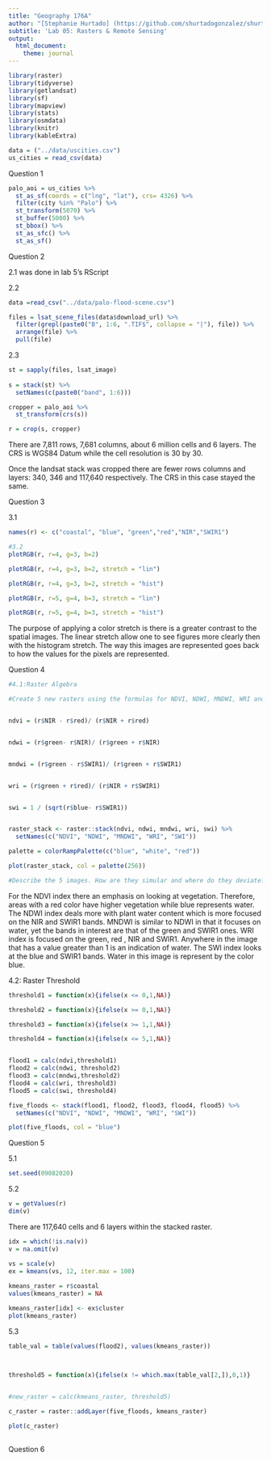 ```yaml
---
title: "Geography 176A"
author: "[Stephanie Hurtado] (https://github.com/shurtadogonzalez/shurtadogonzalez.github.io)"
subtitle: 'Lab 05: Rasters & Remote Sensing'
output:
  html_document:
    theme: journal
---
```


```r
library(raster) 
library(tidyverse) 
library(getlandsat) 
library(sf) 
library(mapview) 
library(stats)
library(osmdata)
library(knitr)
library(kableExtra)
```

```r
data = ("../data/uscities.csv")
us_cities = read_csv(data)
```

Question 1
```r
palo_aoi = us_cities %>% 
  st_as_sf(coords = c("lng", "lat"), crs= 4326) %>% 
  filter(city %in% "Palo") %>% 
  st_transform(5070) %>% 
  st_buffer(5000) %>% 
  st_bbox() %>% 
  st_as_sfc() %>% 
  st_as_sf()
```

Question 2

2.1 was done in lab 5's RScript 

2.2
```r

data =read_csv("../data/palo-flood-scene.csv")

files = lsat_scene_files(data$download_url) %>% 
  filter(grepl(paste0("B", 1:6, ".TIF$", collapse = "|"), file)) %>% 
  arrange(file) %>% 
  pull(file)
```

2.3
```r
st = sapply(files, lsat_image)
  
s = stack(st) %>% 
  setNames(c(paste0("band", 1:6)))

cropper = palo_aoi %>% 
  st_transform(crs(s))

r = crop(s, cropper)

``` 

There are 7,811 rows, 7,681 columns, about 6 million cells and 6 layers. The CRS is WGS84 Datum while the cell resolution is 30 by 30. 

Once the landsat stack was cropped there are fewer rows columns and layers: 340, 346 and 117,640 respectively. The CRS in this case stayed the same. 


Question 3

3.1
```r

names(r) <- c("coastal", "blue", "green","red","NIR","SWIR1")
```

```r
#3.2
plotRGB(r, r=4, g=3, b=2)

plotRGB(r, r=4, g=3, b=2, stretch = "lin")

plotRGB(r, r=4, g=3, b=2, stretch = "hist")

plotRGB(r, r=5, g=4, b=3, stretch = "lin")

plotRGB(r, r=5, g=4, b=3, stretch = "hist")

```

The purpose of applying a color stretch is there is a greater contrast to the  spatial images. The linear stretch allow one to see figures more clearly then with the histogram stretch. The way this images are represented goes back to how the values for the pixels are represented.

Question 4
```r
#4.1:Raster Algebra 

#Create 5 new rasters using the formulas for NDVI, NDWI, MNDWI, WRI and SWI


ndvi = (r$NIR - r$red)/ (r$NIR + r$red)


ndwi = (r$green- r$NIR)/ (r$green + r$NIR)


mndwi = (r$green - r$SWIR1)/ (r$green + r$SWIR1)


wri = (r$green + r$red)/ (r$NIR + r$SWIR1) 


swi = 1 / (sqrt(r$blue- r$SWIR1)) 


raster_stack <- raster::stack(ndvi, ndwi, mndwi, wri, swi) %>% 
  setNames(c("NDVI", "NDWI", "MNDWI", "WRI", "SWI"))

palette = colorRampPalette(c("blue", "white", "red"))

plot(raster_stack, col = palette(256))

#Describe the 5 images. How are they simular and where do they deviate?
```
For the NDVI index there an emphasis on looking at vegetation. Therefore, areas with a red color have higher vegetation while blue represents water. The NDWI index deals more with plant water content which is more focused on the NIR and SWIR1 bands. MNDWI is similar to NDWI in that it focuses on water, yet the bands in interest are that of the green and SWIR1 ones. WRI index is focused on the green, red , NIR and SWIR1. Anywhere in the image that has a value greater than 1 is an indication of water. The SWI index looks at the blue and SWIR1 bands. Water in this image is represent by the color blue. 


4.2: Raster Threshold 

```r

threshold1 = function(x){ifelse(x <= 0,1,NA)}

threshold2 = function(x){ifelse(x >= 0,1,NA)}

threshold3 = function(x){ifelse(x >= 1,1,NA)}

threshold4 = function(x){ifelse(x <= 5,1,NA)}


flood1 = calc(ndvi,threshold1)
flood2 = calc(ndwi, threshold2)
flood3 = calc(mndwi,threshold2)
flood4 = calc(wri, threshold3)
flood5 = calc(swi, threshold4)

five_floods <- stack(flood1, flood2, flood3, flood4, flood5) %>%
  setNames(c("NDVI", "NDWI", "MNDWI", "WRI", "SWI"))

plot(five_floods, col = "blue")

```
Question 5 

5.1
```r
set.seed(09082020)
```

5.2
```r
v = getValues(r)
dim(v)

```
There are 117,640 cells and 6 layers within the stacked raster.

```r
idx = which(!is.na(v))
v = na.omit(v)

vs = scale(v)
ex = kmeans(vs, 12, iter.max = 100)
 
kmeans_raster = r$coastal
values(kmeans_raster) = NA

kmeans_raster[idx] <- ex$cluster
plot(kmeans_raster)
```

5.3
```r
table_val = table(values(flood2), values(kmeans_raster))



threshold5 = function(x){ifelse(x != which.max(table_val[2,]),0,1)}


#new_raster = calc(kmeans_raster, threshold5)
 
c_raster = raster::addLayer(five_floods, kmeans_raster)

plot(c_raster)
                                    


```

Question 6

